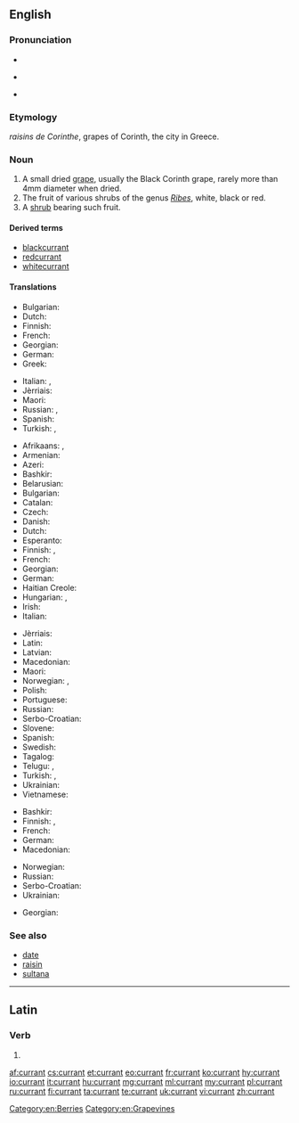 ==English==

===Pronunciation===
* {{audio|en-uk-currant.ogg|Audio (UK)|lang=en}}
* {{a|UK}} {{IPA|/ˈkʌɹənt/|lang=en}}
* {{a|US}} {{IPA|/ˈkɜːɹənt/|lang=en}}

===Etymology===
{{etyl|fr|en}} ''raisins de Corinthe'', grapes of Corinth, the city in Greece.

===Noun===
{{en-noun}}

# A small dried [[grape]], usually the Black Corinth grape, rarely more than 4mm diameter when dried.
# The fruit of various shrubs of the genus ''[[Ribes]]'', white, black or red.
# A [[shrub]] bearing such fruit.

====Derived terms====
* [[blackcurrant]]
* [[redcurrant]]
* [[whitecurrant]]

====Translations====
{{trans-top|small dried grape}}
* Bulgarian: {{t|bg|стафида|f}}
* Dutch: {{t+|nl|krent|f}}
* Finnish: {{t+|fi|korintti}}
* French: {{t+|fr|raisin de Corinthe|m}}
* Georgian: {{t-needed|ka}}
* German: {{t+|de|Korinthe|f}}
* Greek: {{t|el|κορινθιακή σταφίδα|f|tr=korinthiakí stafidá}}
{{trans-mid}}
* Italian: {{t|it|uva di Corinto|f}}, {{t|it|uva secca|f}}
* Jèrriais: {{t|roa-jer|corînthe|f}}
* Maori: {{t|mi|karani}}
* Russian: {{t+|ru|коринка|f|tr=korínka}}, {{t+|ru|сабза|f|tr=sabzá}}
* Spanish: {{t|es|pasa de Corinto|f}}
* Turkish: {{t+|tr|kuş üzümü}}, {{t+|tr|Frenk üzümü}}
{{trans-bottom}}

{{trans-top|fruit}}
* Afrikaans: {{t|af|aalbessievla}}, {{t+|af|aalbes}}
* Armenian: {{t|hy|հաղարջ|tr=haġarǰ}}
* Azeri: {{t|az|qarağat}}
* Bashkir: {{t|ba|ҡарағат|sc=Cyrl}}
* Belarusian: {{t|be|парэчка|f|tr=parečka|sc=Cyrl}}
* Bulgarian: {{t|bg|френско грозде|n}}
* Catalan: {{t|ca|grosella|f}}
* Czech: {{t|cs|rybíz|m}}
* Danish: {{t+|da|solbær}}
* Dutch: {{t+|nl|aalbes|f}}
* Esperanto: {{t|eo|ribo}}
* Finnish: {{t+|fi|herukka}}, {{t+|fi|viinimarja}}
* French: {{t+|fr|groseille|f}}
* Georgian: {{t|ka|მოცხარის|tr=mots'kharis|sc=Geor}}
* German: {{t+|de|Johannisbeere|f}}
* Haitian Creole: {{t|ht|cotoneast}}
* Hungarian: {{t+|hu|ribizli}}, {{t+|hu|ribiszke}}
* Irish: {{t|ga|cuiríní}}
* Italian: {{t+|it|ribes}}
{{trans-mid}}
* Jèrriais: {{t|roa-jer|gradile|f}}
* Latin: {{t|la|ribes|m}}
* Latvian: {{t+|lv|upene|f}}
* Macedonian: {{t|mk|рибизла|f|tr=ríbizla}}
* Maori: {{t|mi|karani}}
* Norwegian: {{t+|no|rips|m}}, {{t|no|ripsbær|n}}
* Polish: {{t+|pl|porzeczka|f}}
* Portuguese: {{t+|pt|groselha|f}}
* Russian: {{t+|ru|смородина|f|tr=smoródina}}
* Serbo-Croatian: {{t+|sh|ribiz|m}}
* Slovene: {{t+|sl|ribez|m}}
* Spanish: {{t+|es|grosella}}
* Swedish: {{t|sv|vinbär|n}}
* Tagalog: {{t|tl|kurant}}
* Telugu: {{t+|te|ఎండుద్రాక్ష|tr=eṇḍudrākṣa|sc=Telu}}, {{t|te|ಕರ್ರಂಟ್|tr=karraṇṭ|sc=Telu}}
* Turkish: {{t+|tr|kuş üzümü}}, {{t+|tr|Frenk üzümü}}
* Ukrainian: {{t|uk|смородина|f|tr=smorodyna|sc=Cyrl}}
* Vietnamese: {{t|vi|cây phúc bồn tử}}
{{trans-bottom}}

{{trans-top|bush}}
* Bashkir: {{t|ba|ҡарағат|sc=Cyrl}}
* Finnish: {{t+|fi|viinimarja}}, {{t|fi|viinimarjapensas}}
* French: {{t+|fr|groseillier|m}}
* German: {{t+|de|Johannisbeere|f}}
* Macedonian: {{t|mk|рибизла|f|tr=ríbizla}}
{{trans-mid}}
* Norwegian: {{t|no|ripsbærbusk|c}}
* Russian: {{t+|ru|смородина|f|tr=smoródina}}
* Serbo-Croatian: {{t+|sh|ribiz|m}}
* Ukrainian: {{t|uk|смородина|f|tr=smoródyna|sc=Cyrl}}
{{trans-bottom}}

{{checktrans-top}}
* Georgian: {{t-check|ka|მოცხარი|tr=moc'xari}}
{{trans-mid}}
{{trans-bottom}}

===See also===
* [[date]]
* [[raisin]]
* [[sultana]]

[[Category:en:Berries]]
[[Category:en:Grapevines]]

----

==Latin==

===Verb===
{{la-verb-form|currant}}

# {{conjugation of|currō||3|p|pres|act|sub|lang=la}}

[[af:currant]]
[[cs:currant]]
[[et:currant]]
[[eo:currant]]
[[fr:currant]]
[[ko:currant]]
[[hy:currant]]
[[io:currant]]
[[it:currant]]
[[hu:currant]]
[[mg:currant]]
[[ml:currant]]
[[my:currant]]
[[pl:currant]]
[[ru:currant]]
[[fi:currant]]
[[ta:currant]]
[[te:currant]]
[[uk:currant]]
[[vi:currant]]
[[zh:currant]]